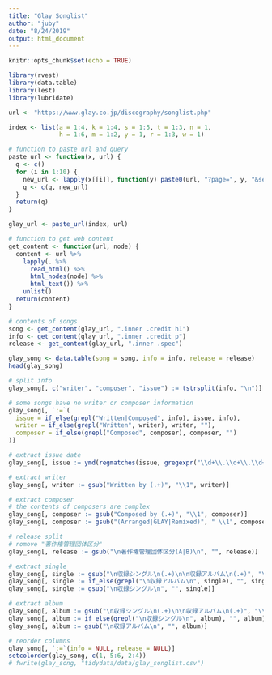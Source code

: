 ```yaml
---
title: "Glay Songlist"
author: "juby"
date: "8/24/2019"
output: html_document
---
```


```r
knitr::opts_chunk$set(echo = TRUE)
```


```r
library(rvest)
library(data.table)
library(lest)
library(lubridate)
```


```r
url <- "https://www.glay.co.jp/discography/songlist.php"

index <- list(a = 1:4, k = 1:4, s = 1:5, t = 1:3, n = 1, 
              h = 1:6, m = 1:2, y = 1, r = 1:3, w = 1)

# function to paste url and query
paste_url <- function(x, url) {
  q <- c()
  for (i in 1:10) {
    new_url <- lapply(x[[i]], function(y) paste0(url, "?page=", y, "&select=", names(x)[i]))
    q <- c(q, new_url)
  }
  return(q)
}

glay_url <- paste_url(index, url)

# function to get web content
get_content <- function(url, node) {
  content <- url %>% 
    lapply(. %>% 
      read_html() %>% 
      html_nodes(node) %>% 
      html_text()) %>% 
    unlist()
  return(content)
}

# contents of songs
song <- get_content(glay_url, ".inner .credit h1")
info <- get_content(glay_url, ".inner .credit p")  
release <- get_content(glay_url, ".inner .spec")

glay_song <- data.table(song = song, info = info, release = release)
head(glay_song)
```


```r
# split info
glay_song[, c("writer", "composer", "issue") := tstrsplit(info, "\n")]

# some songs have no writer or composer information
glay_song[, `:=`(
  issue = if_else(grepl("Written|Composed", info), issue, info), 
  writer = if_else(grepl("Written", writer), writer, ""), 
  composer = if_else(grepl("Composed", composer), composer, "")
)]

# extract issue date
glay_song[, issue := ymd(regmatches(issue, gregexpr("\\d+\\.\\d+\\.\\d+", issue)))]

# extract writer
glay_song[, writer := gsub("Written by (.+)", "\\1", writer)]

# extract composer
# the contents of composers are complex
glay_song[, composer := gsub("Composed by (.+)", "\\1", composer)]
glay_song[, composer := gsub("(Arranged|GLAY|Remixed)", " \\1", composer)]
```


```r
# release split
# romove "著作権管理団体区分"
glay_song[, release := gsub("\n著作権管理団体区分(A|B)\n", "", release)]

# extract single
glay_song[, single := gsub("\n収録シングル\n(.+)\n\n収録アルバム\n(.+)", "\\1", release)]
glay_song[, single := if_else(grepl("\n収録アルバム\n", single), "", single)]
glay_song[, single := gsub("\n収録シングル\n", "", single)]

# extract album
glay_song[, album := gsub("\n収録シングル\n(.+)\n\n収録アルバム\n(.+)", "\\2", release)]
glay_song[, album := if_else(grepl("\n収録シングル\n", album), "", album)]
glay_song[, album := gsub("\n収録アルバム\n", "", album)]

# reorder columns
glay_song[, `:=`(info = NULL, release = NULL)]
setcolorder(glay_song, c(1, 5:6, 2:4))
# fwrite(glay_song, "tidydata/data/glay_songlist.csv")
```
